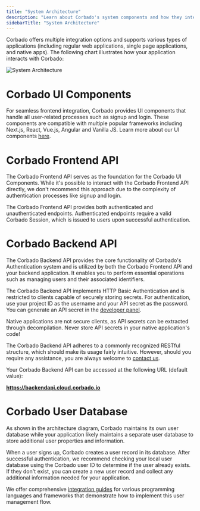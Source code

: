 ```yaml
---
title: "System Architecture"
description: "Learn about Corbado's system components and how they integrate with your application."
sidebarTitle: "System Architecture"
---
```



Corbado offers multiple integration options and supports various types of applications (including regular web applications, single page applications, and native apps). The following chart illustrates how your application interacts with Corbado:

![System Architecture](/images/overview/system-architecture.jpg)

# Corbado UI Components

For seamless frontend integration, Corbado provides UI components that handle all user-related processes such as signup and login. These components are compatible with multiple popular frameworks including Next.js, React, Vue.js, Angular and Vanilla JS. Learn more about our UI components [here](/corbado-complete/ui-components).

# Corbado Frontend API

The Corbado Frontend API serves as the foundation for the Corbado UI Components. While it's possible to interact with the Corbado Frontend API directly, we don't recommend this approach due to the complexity of authentication processes like signup and login.

The Corbado Frontend API provides both authenticated and unauthenticated endpoints. Authenticated endpoints require a valid Corbado Session, which is issued to users upon successful authentication.

<Card href="https://docs.corbado.com/api-reference">
    <Blogpost title="Corbado Frontend API Reference" />
</Card>

# Corbado Backend API

The Corbado Backend API provides the core functionality of Corbado's Authentication system and is utilized by both the Corbado Frontend API and your backend application. It enables you to perform essential operations such as managing users and their associated identifiers.

The Corbado Backend API implements HTTP Basic Authentication and is restricted to clients capable of securely storing secrets. For authentication, use your project ID as the username and your API secret as the password. You can generate an API secret in the [developer panel](https://app.corbado.com/settings/api-secrets).

<Warning>
Native applications are not secure clients, as API secrets can be extracted through decompilation. Never store API secrets in your native application's code!
</Warning>

The Corbado Backend API adheres to a commonly recognized RESTful structure, which should make its usage fairly intuitive. However, should you require any assistance, you are always welcome to [contact us](https://www.corbado.com/contact).

<Note>
Your Corbado Backend API can be accessed at the following URL (default value):

**https://backendapi.cloud.corbado.io**
</Note>

<Card href="https://docs.corbado.com/api-reference/users/post-users">
    <Blogpost title="Corbado Backend API Reference" />
</Card>

# Corbado User Database

As shown in the architecture diagram, Corbado maintains its own user database while your application likely maintains a separate user database to store additional user properties and information.

When a user signs up, Corbado creates a user record in its database. After successful authentication, we recommend checking your local user database using the Corbado user ID to determine if the user already exists. If they don't exist, you can create a new user record and collect any additional information needed for your application.

We offer comprehensive [integration guides](https://app.corbado.com/getting-started) for various programming languages and frameworks that demonstrate how to implement this user management flow.